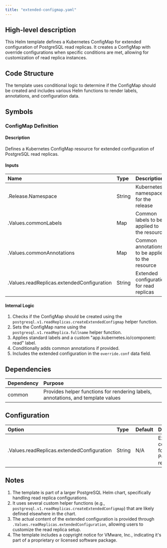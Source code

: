 ```yaml
---
title: "extended-configmap.yaml"
---
```


## High-level description
This Helm template defines a Kubernetes ConfigMap for extended configuration of PostgreSQL read replicas. It creates a ConfigMap with override configurations when specific conditions are met, allowing for customization of read replica instances.

## Code Structure
The template uses conditional logic to determine if the ConfigMap should be created and includes various Helm functions to render labels, annotations, and configuration data.

## Symbols

### ConfigMap Definition
#### Description
Defines a Kubernetes ConfigMap resource for extended configuration of PostgreSQL read replicas.

#### Inputs
| Name | Type | Description |
|:-----|:-----|:------------|
| .Release.Namespace | String | Kubernetes namespace for the release |
| .Values.commonLabels | Map | Common labels to be applied to the resource |
| .Values.commonAnnotations | Map | Common annotations to be applied to the resource |
| .Values.readReplicas.extendedConfiguration | String | Extended configuration for read replicas |

#### Internal Logic
1. Checks if the ConfigMap should be created using the `postgresql.v1.readReplicas.createExtendedConfigmap` helper function.
2. Sets the ConfigMap name using the `postgresql.v1.readReplica.fullname` helper function.
3. Applies standard labels and a custom "app.kubernetes.io/component: read" label.
4. Conditionally adds common annotations if provided.
5. Includes the extended configuration in the `override.conf` data field.

## Dependencies
| Dependency | Purpose |
|:-----------|:--------|
| common | Provides helper functions for rendering labels, annotations, and template values |

## Configuration
| Option | Type | Default | Description |
|:-------|:-----|:--------|:------------|
| .Values.readReplicas.extendedConfiguration | String | N/A | Extended configuration for PostgreSQL read replicas |

## Notes
1. The template is part of a larger PostgreSQL Helm chart, specifically handling read replica configurations.
2. It uses several custom helper functions (e.g., `postgresql.v1.readReplicas.createExtendedConfigmap`) that are likely defined elsewhere in the chart.
3. The actual content of the extended configuration is provided through `.Values.readReplicas.extendedConfiguration`, allowing users to customize the read replica setup.
4. The template includes a copyright notice for VMware, Inc., indicating it's part of a proprietary or licensed software package.